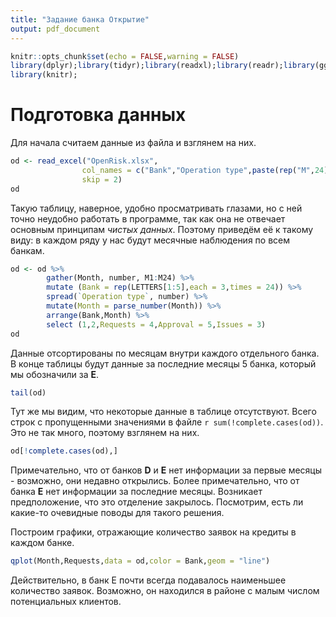 ```yaml
---
title: "Задание банка Открытие"
output: pdf_document
---
```

```r
knitr::opts_chunk$set(echo = FALSE,warning = FALSE)
library(dplyr);library(tidyr);library(readxl);library(readr);library(ggplot2);
library(knitr);
```
# Подготовка данных
Для начала считаем данные из файла и взглянем на них.
```r
od <- read_excel("OpenRisk.xlsx", 
                col_names = c("Bank","Operation type",paste(rep("M",24),1:24,sep = "")),
                skip = 2)
od
```
Такую таблицу, наверное, удобно просматривать глазами, но с ней точно неудобно
работать в программе, так как она не отвечает основным принципам *чистых данных*.
Поэтому приведём её к такому виду: в каждом ряду у нас будут месячные наблюдения
по всем банкам.
```r
od <- od %>%
        gather(Month, number, M1:M24) %>%
        mutate (Bank = rep(LETTERS[1:5],each = 3,times = 24)) %>%
        spread(`Operation type`, number) %>%
        mutate(Month = parse_number(Month)) %>%
        arrange(Bank,Month) %>%
        select (1,2,Requests = 4,Approval = 5,Issues = 3)
od
```
Данные отсортированы по месяцам внутри каждого отдельного банка. В конце таблицы
будут данные за последние месяцы 5 банка, который мы обозначили за **E**.
```r
tail(od)
```
Тут же мы видим, что некоторые данные в таблице отсутствуют. Всего строк с пропущенными
значениями в файле `r sum(!complete.cases(od))`. Это не так много, поэтому взглянем на
них.
```r
od[!complete.cases(od),]
```
Примечательно, что от банков **D** и **E** нет информации за первые месяцы  - возможно,
они недавно открылись. Более примечательно, что от банка **E** нет информации за последние месяцы.
Возникает предположение, что это отделение закрылось. Посмотрим, есть ли какие-то очевидные поводы для
такого решения.

Построим графики, отражающие количество заявок на кредиты в каждом банке.
```r
qplot(Month,Requests,data = od,color = Bank,geom = "line")
```
Действительно, в банк E почти всегда подавалось наименьшее количество заявок.
Возможно, он находился в районе с малым числом потенциальных клиентов. 
